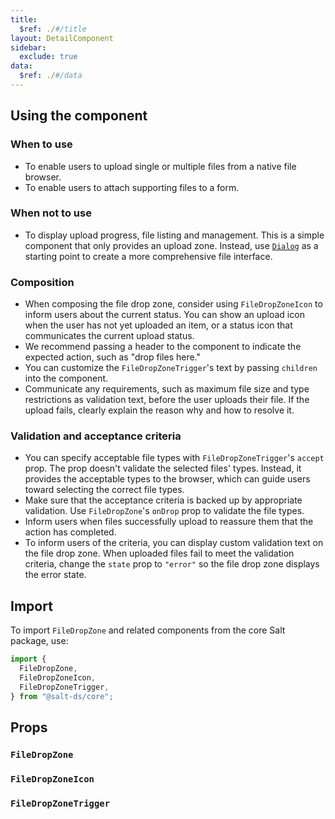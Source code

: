 ```yaml
---
title:
  $ref: ./#/title
layout: DetailComponent
sidebar:
  exclude: true
data:
  $ref: ./#/data
---
```


## Using the component

### When to use

- To enable users to upload single or multiple files from a native file browser.
- To enable users to attach supporting files to a form.

### When not to use

- To display upload progress, file listing and management. This is a simple component that only provides an upload zone. Instead, use [`Dialog`](../dialog) as a starting point to create a more comprehensive file interface.

### Composition

- When composing the file drop zone, consider using `FileDropZoneIcon` to inform users about the current status. You can show an upload icon when the user has not yet uploaded an item, or a status icon that communicates the current upload status.
- We recommend passing a header to the component to indicate the expected action, such as "drop files here."
- You can customize the `FileDropZoneTrigger`'s text by passing `children` into the component.
- Communicate any requirements, such as maximum file size and type restrictions as validation text, before the user uploads their file. If the upload fails, clearly explain the reason why and how to resolve it.

### Validation and acceptance criteria

- You can specify acceptable file types with `FileDropZoneTrigger`'s `accept` prop. The prop doesn't validate the selected files' types. Instead, it provides the acceptable types to the browser, which can guide users toward selecting the correct file types.
- Make sure that the acceptance criteria is backed up by appropriate validation. Use `FileDropZone`'s `onDrop` prop to validate the file types.
- Inform users when files successfully upload to reassure them that the action has completed.
- To inform users of the criteria, you can display custom validation text on the file drop zone. When uploaded files fail to meet the validation criteria, change the `state` prop to `"error"` so the file drop zone displays the error state.

## Import

To import `FileDropZone` and related components from the core Salt package, use:

```js
import {
  FileDropZone,
  FileDropZoneIcon,
  FileDropZoneTrigger,
} from "@salt-ds/core";
```

## Props

### `FileDropZone`

<PropsTable packageName="core" componentName="FileDropZone" />

### `FileDropZoneIcon`

<PropsTable packageName="core" componentName="FileDropZoneIcon" />

### `FileDropZoneTrigger`

<PropsTable packageName="core" componentName="FileDropZoneTrigger" />
